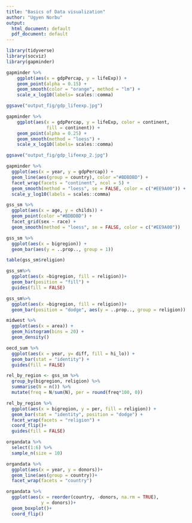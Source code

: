 ```yaml
---
title: "Basics of Data visualization"
author: "Ugyen Norbu"
output:
  html_document: default
  pdf_document: default
---
```


```r
library(tidyverse)
library(socviz)
library(gapminder)

gapminder %>% 
    ggplot(aes(x = gdpPercap, y = lifeExp)) +
    geom_point(alpha = 0.15) +
    geom_smooth(color = "orange", method = "lm") +
    scale_x_log10(labels= scales::comma)

ggsave("output_fig/gdp_lifeexp.jpg")
```


```r
gapminder %>% 
    ggplot(aes(x = gdpPercap, y = lifeExp, color = continent,
               fill = continent)) +
    geom_point(alpha = 0.25) +
    geom_smooth(method = "loess") +
    scale_x_log10(labels= scales::comma)

ggsave("output_fig/gdp_lifeexp_2.jpg")
```
```r
gapminder %>% 
  ggplot(aes(x = year, y = gdpPercap)) +
  geom_line(aes(group = country), color ="#BDBDBD") +
  facet_wrap(facets = "continent", ncol = 5) +
  geom_smooth(method = "loess", se = FALSE, color = c("#EE9A00")) +
  scale_y_log10(labels = scales::comma)
```
```r
gss_sm %>% 
  ggplot(aes(x = age, y = childs)) +
  geom_point(color ="#BDBDBD") +
  facet_grid(sex ~ race) +
  geom_smooth(method = "loess", se = FALSE, color = c("#EE9A00"))
```

```r
gss_sm %>% 
  ggplot(aes(x = bigregion)) +
  geom_bar(aes(y = ..prop.., group = 1))
```
```r
table(gss_sm$religion) 

gss_sm%>% 
  ggplot(aes(x =bigregion, fill = religion))+
  geom_bar(position = "fill") +
  guides(fill = FALSE)

```
```r
gss_sm%>% 
  ggplot(aes(x =bigregion, fill = religion))+
  geom_bar(position = "dodge", aes(y = ..prop.., group = religion))
```
```r
midwest %>% 
  ggplot(aes(x = area)) +
  geom_histogram(bins = 20) +
  geom_density()
```
```r
oecd_sum %>% 
  ggplot(aes(x = year, y= diff, fill = hi_lo)) +
  geom_bar(stat = "identity") +
  guides(fill = FALSE)
```

```r
rel_by_region <- gss_sm %>% 
  group_by(bigregion, religion) %>% 
  summarise(N = n()) %>% 
  mutate(freq = N/sum(N), per = round(freq*100, 0))

rel_by_region %>% 
  ggplot(aes(x = bigregion, y = per, fill = religion)) +
  geom_bar(stat = "identity", position = "dodge") +
  facet_wrap(facets = "religion") +
  coord_flip()+
  guides(fill = FALSE)
```
```r
organdata %>% 
  select(1:6) %>% 
  sample_n(size = 10)

organdata %>% 
  ggplot(aes(x = year, y = donors))+
  geom_line(aes(group = country))+
  facet_wrap(facets = "country")

organdata %>% 
  ggplot(aes(x = reorder(country, -donors, na.rm = TRUE),
             y = donors))+
  geom_boxplot()+
  coord_flip()
```

